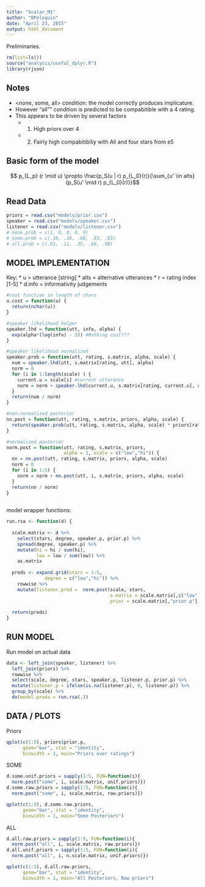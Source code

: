 ```yaml
---
title: "Scalar_M1"
author: "BPeloquin"
date: "April 23, 2015"
output: html_document
---
```


Preliminaries.

```r
rm(list=ls())
source("analysis/useful_dplyr.R")
library(rjson)
```

## Notes
* <none, some, all> condition: the model correctly produces implicature.
* However "all"" condition is predicted to be compabitible with a 4 rating.
* This appears to be driven by several factors
  * 1) High priors over 4
  * 2) Fairly high compabitibiliy with All and four stars from e5

## Basic form of the model

$$ p_{L_p} (r \mid u) \propto \frac{p_S(u | r) p_{L_0}(r)}{\sum_{u' \in alts}{p_S(u' \mid r) p_{L_0}(r)}}$$

Read Data 
---------

```r
priors = read.csv("models/prior.csv")
speaker = read.csv("models/speaker.csv")
listener = read.csv("models/listener.csv")
# none.prob = c(1, 0, 0, 0, 0)
# some.prob = c(.16, .36, .68, .83, .83)
# all.prob = c(.01, .11, .35, .68, .98)

```

## MODEL IMPLEMENTATION

Key:
* u = utterance [string]
* alts = alternative utterances
* r = rating index [1-5]
* d.info = informativity judgements

```r
#cost function in length of chars
u.cost = function(u) {
  return(nchar(u))
}

#speaker likelihood helper 
speaker.lhd = function(utt, info, alpha) {
  exp(alpha*(log(info) - 3)) #Rething cost??? 
}

#speaker likelihood normalized
speaker.prob = function(utt, rating, s.matrix, alpha, scale) {
  num = speaker.lhd(utt, s.matrix[rating, utt], alpha)
  norm = 0
  for (i in 1:length(scale) ) {
    current.u = scale[i] #current utterance
    norm = norm + speaker.lhd(current.u, s.matrix[rating, current.u], alpha)
  }
  return(num / norm)
}

#non-normalized posterior
nn.post = function(utt, rating, s.matrix, priors, alpha, scale) {
  return(speaker.prob(utt, rating, s.matrix, alpha, scale) * priors[rating])
}

#normalized posterior
norm.post = function(utt, rating, s.matrix, priors, 
                     alpha = 1, scale = c("low","hi")) {
  nn = nn.post(utt, rating, s.matrix, priors, alpha, scale)
  norm = 0
  for (i in 1:5) {
    norm = norm + nn.post(utt, i, s.matrix, priors, alpha, scale)
  }
  return(nn / norm)
}
  
```

model wrapper functions:

```r
run.rsa <- function(d) {
  
  scale.matrix <- d %>% 
    select(stars, degree, speaker.p, prior.p) %>% 
    spread(degree, speaker.p) %>% 
    mutate(hi = hi / sum(hi), 
           low = low / sum(low)) %>%
    as.matrix
  
  preds <- expand.grid(stars = 1:5, 
              degree = c("low","hi")) %>%
    rowwise %>%
    mutate(listener.pred =  norm.post(scale, stars, 
                                      s.matrix = scale.matrix[,c("low","hi")], 
                                      prior = scale.matrix[,"prior.p"]))
    
  return(preds)
} 
```


RUN MODEL
--------

Run model on actual data

```r
data <- left_join(speaker, listener) %>%
  left_join(priors) %>%
  rowwise %>%
  select(scale, degree, stars, speaker.p, listener.p, prior.p) %>%
  mutate(listener.p = ifelse(is.na(listener.p), 0, listener.p)) %>%
  group_by(scale) %>%
  do(model.preds = run.rsa(.))

```


## DATA / PLOTS

Priors
```r
qplot(c(1:5), priors$prior.p,
      geom="bar", stat = "identity",
      binwidth = 1, main="Priors over ratings")
```

SOME
```r
d.some.unif.priors = sapply(1:5, FUN=function(i){
  norm.post("some", i, scale.matrix, unif.priors)})
d.some.raw.priors = sapply(1:5, FUN=function(i){
  norm.post("some", i, scale.matrix, raw.priors)})

qplot(c(1:5), d.some.raw.priors,
      geom="bar", stat = "identity",
      binwidth = 1, main="Some Posteriors")
```

ALL
```r
d.all.raw.priors = sapply(1:5, FUN=function(i){
  norm.post("all", i, scale.matrix, raw.priors)})
d.all.unif.priors = sapply(1:5, FUN=function(i){
  norm.post("all", i, n.scale.matrix, unif.priors)})

qplot(c(1:5), d.all.raw.priors,
      geom="bar", stat = "identity",
      binwidth = 1, main="All Posteriors, Raw priors")
```

